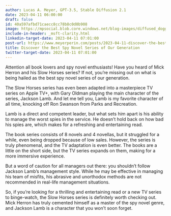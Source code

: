 ```yaml
---
author: Lucas A. Meyer, GPT-3.5, Stable Diffusion 2.1
date: 2023-04-11 06:00:00
draft: false
id: 40a597afbd71caecc8cc78b8c0d0b908
image: https://mpsocial.blob.core.windows.net/blog-images/diffused_doggo_spy.png
include-in-header: _msft-clarity.html
linkedin-target-date: 2023-04-11 07:01:00
post-url: https://www.meyerperin.com/posts/2023-04-11-discover-the-best-spy-novel-series-of-our-generation.html
title: Discover the Best Spy Novel Series of Our Generation
twitter-target-date: 2023-04-11 07:01:00
---
```


Attention all book lovers and spy novel enthusiasts! Have you heard of Mick Herron and his Slow Horses series? If not, you're missing out on what is being hailed as the best spy novel series of our generation.

The Slow Horses series has even been adapted into a masterpiece TV series on Apple TV+, with Gary Oldman playing the main character of the series, Jackson Lamb. And let me tell you, Lamb is my favorite character of all time, knocking off Ron Swanson from Parks and Recreation.

Lamb is a direct and competent leader, but what sets him apart is his ability to manage the worst spies in the service. He doesn't hold back on how bad his spies are, which makes for a refreshing and entertaining read.

The book series consists of 8 novels and 4 novellas, but it struggled for a while, even being dropped because of low sales. However, the series is truly phenomenal, and the TV adaptation is even better. The books are a little on the short side, but the TV series expands on them, making for a more immersive experience.

But a word of caution for all managers out there: you shouldn't follow Jackson Lamb's management style. While he may be effective in managing his team of misfits, his abrasive and unorthodox methods are not recommended in real-life management situations.

So, if you're looking for a thrilling and entertaining read or a new TV series to binge-watch, the Slow Horses series is definitely worth checking out. Mick Herron has truly cemented himself as a master of the spy novel genre, and Jackson Lamb is a character that you won't soon forget.
